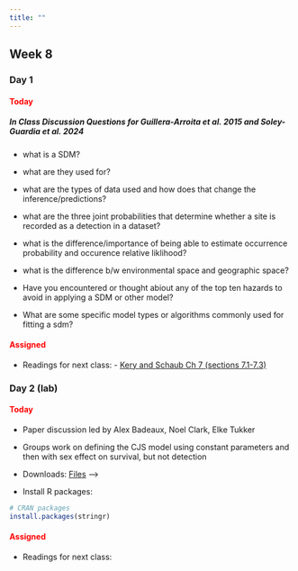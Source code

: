 ```yaml
---
title: ""
---
```


## Week 8

### Day 1

#### [Today]{style="color:red;"}

##### **In Class Discussion Questions for Guillera-Arroita et al. 2015 and Soley-Guardia et al. 2024**

- what is a SDM?

- what are they used for?

- what are the types of data used and how does that change the inference/predictions?

- what are the three joint probabilities that determine whether a site is recorded as a detection in a dataset?

- what is the difference/importance of being able to estimate occurrence probability and occurence relative liklihood?

- what is the difference b/w environmental space and geographic space?

- Have you encountered or thought abiout any of the top ten hazards to avoid in applying a SDM or other model?

- What are some specific model types or algorithms commonly used for fitting a sdm?

<!-- -   Lecture (Code): <a href="/classfiles/hbayes/Bayesian.Hierarchical.Model.zip">Bayesian Hierarchical Model Files</a> -->

<!-- -   Install R packages: -->

<!-- ```{r, eval=FALSE, echo=TRUE} -->
<!-- # CRAN packages -->
<!-- install.packages(c("brms","bayesplot")) -->
<!-- ``` -->

#### [Assigned]{style="color:red;"}
 -   Readings for next class:
    - <a href="/readings/Kery and Schaub Ch7.pdf">Kery and Schaub Ch 7 (sections 7.1-7.3)</a>

 
### Day 2 (lab)

#### [Today]{style="color:red;"}

-   Paper discussion led by Alex Badeaux, Noel Clark, Elke Tukker

-   Groups work on defining the CJS model using constant parameters and then with sex effect on survival, but not detection

-   Downloads: <a href="/classfiles/cjslab/week9files.zip">Files</a> -->

-   Install R packages:

```r
# CRAN packages
install.packages(stringr)
```


#### [Assigned]{style="color:red;"}
 -   Readings for next class: 
 <!-- - <a href="/readings/">Assigned Reading on SDM</a> -->




<!-- -   Readings for next class:  -->
<!--     - <a href="https://statistics4ecologists-v2.netlify.app/mmi#mmi">Fieberg, Ch. 8</a> -->






